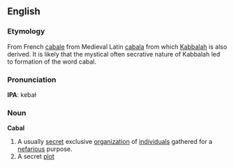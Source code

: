 ==English==

===Etymology===
From French [[cabale]] from Medieval Latin [[cabala]] from which [[Kabbalah]] is also derived. It is likely that the mystical often secrative nature of Kabbalah led to formation of the word cabal.

===Pronunciation===
'''IPA''': kɐbaɫ

===Noun===
{{Wikipedia}}
'''Cabal'''
# A usually [[secret]] exclusive [[organization]] of [[individual]]s gathered for a [[nefarious]] purpose.
# A secret [[plot]]